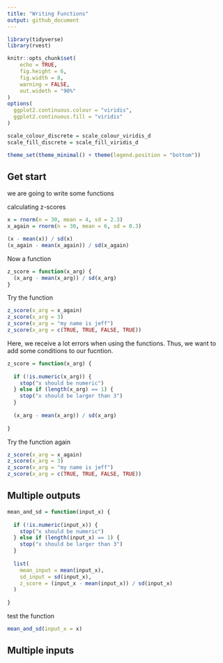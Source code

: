 ```yaml
---
title: "Writing Functions"
output: github_document
---
```


```r
library(tidyverse)
library(rvest)

knitr::opts_chunk$set(
	echo = TRUE,
	fig.height = 6,
	fig.width = 8,
	warning = FALSE,
	out.wideth = "90%"
)
options(
  ggplot2.continuous.colour = "viridis",
  ggplot2.continuous.fill = "viridis"
)

scale_colour_discrete = scale_colour_viridis_d
scale_fill_discrete = scale_fill_viridis_d

theme_set(theme_minimal() + theme(legend.position = "bottom"))
```


## Get start

we are going to write some functions

calculating z-scores

```r
x = rnorm(n = 30, mean = 4, sd = 2.3)
x_again = rnorm(n = 30, mean = 6, sd = 0.3)

(x - mean(x)) / sd(x)
(x_again - mean(x_again)) / sd(x_again)
```

Now a function

```r
z_score = function(x_arg) {
  (x_arg - mean(x_arg)) / sd(x_arg)
}
```

Try the function

```r
z_score(x_arg = x_again)
z_score(x_arg = 3)
z_score(x_arg = "my name is jeff")
z_score(x_arg = c(TRUE, TRUE, FALSE, TRUE))
```

Here, we receive a lot errors when using the functions. Thus, we want to add some conditions to our fucntion. 

```r
z_score = function(x_arg) {
  
  if (!is.numeric(x_arg)) {
    stop("x should be numeric")
  } else if (length(x_arg) == 1) {
    stop("x should be larger than 3")
  }
  
  (x_arg - mean(x_arg)) / sd(x_arg)
  
}
```

Try the function again

```r
z_score(x_arg = x_again)
z_score(x_arg = 3)
z_score(x_arg = "my name is jeff")
z_score(x_arg = c(TRUE, TRUE, FALSE, TRUE))
```


## Multiple outputs

```r
mean_and_sd = function(input_x) {
  
  if (!is.numeric(input_x)) {
    stop("x should be numeric")
  } else if (length(input_x) == 1) {
    stop("x should be larger than 3")
  }
  
  list(
    mean_input = mean(input_x),
    sd_input = sd(input_x),
    z_score = (input_x - mean(input_x)) / sd(input_x)
  )
  
}
```

test the function

```r
mean_and_sd(input_x = x)
```


## Multiple inputs






